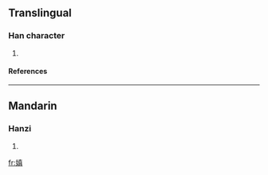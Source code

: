==Translingual==
===Han character===
{{Han char|rn=38|rad=女|as=10|sn=13|four=|canj=女十月金 (VJBC)}}
# {{defn|Han|sort=女10}}
====References====
{{Han ref|kx=0268.350|dkj=06604|hdz=21072.140|uh=5AC3|ud=23235}}

----
==Mandarin==
===Hanzi===
{{cmn-hanzi|pin=[[zhēn]] (zhen1)|wg=chen<sup>1</sup>}}
# {{defn|Mandarin}}

[[fr:嫃]]